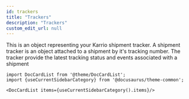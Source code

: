 ```yaml
---
id: trackers
title: "Trackers"
description: "Trackers"
custom_edit_url: null
---
```




This is an object representing your Karrio shipment tracker.
                A shipment tracker is an object attached to a shipment by it's tracking number.
                The tracker provide the latest tracking status and events associated with a shipment
                



```mdx-code-block
import DocCardList from '@theme/DocCardList';
import {useCurrentSidebarCategory} from '@docusaurus/theme-common';

<DocCardList items={useCurrentSidebarCategory().items}/>
```
      